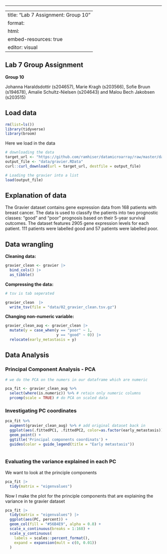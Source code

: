 ------------------------------------------------------------------------

---
title: "Lab 7 Assignment: Group 10"
format: 
  html:
    embed-resources: true
editor: visual
---

## Lab 7 Group Assignment

**Group 10**

Johanna Haraldsdottir (s204657), Marie Kragh (s203566), Sofie Bruun (s194678), Amalie Schultz-Nielsen (s204643) and Malou Bech Jakobsen (s203515)

## Load data

```r
rm(list=ls())
library(tidyverse)
library(broom)
```

Here we load in the data

```r
# downloading the data 
target_url <- "https://github.com/ramhiser/datamicroarray/raw/master/data/gravier.RData"
output_file <- "data/gravier.RData"
curl::curl_download(url = target_url, destfile = output_file)
```

```r
# Loading the gravier into a list
load(output_file)

```

## Explanation of data

The Gravier dataset contains gene expression data from 168 patients with breast cancer. The data is used to classify the patients into two prognostic classes: "good" and "poor" prognosis based on their 5-year survival outcomes. The dataset features 2905 gene expression levels for each patient. 111 patients were labelled good and 57 patients were labelled poor.

## Data wrangling

**Cleaning data:**

```r
gravier_clean <- gravier |>
  bind_cols() |>
  as_tibble()
```

**Compressing the data:**

```r
# tsv is tab seperated

gravier_clean  |> 
  write_tsv(file = "data/02_gravier_clean.tsv.gz")
```

**Changing non-numeric variable:**

```r
gravier_clean_aug <- gravier_clean |>
  mutate(y = case_when(y == "poor" ~ 1,
                       y == "good" ~ 0)) |> 
  relocate(early_metastasis = y)
```

## Data Analysis

### Principal Component Analysis - PCA

```r
# we do the PCA on the numers in our dataframe which are numeric 

pca_fit <- gravier_clean_aug %>% 
  select(where(is.numeric)) %>% # retain only numeric columns
  prcomp(scale = TRUE) # do PCA on scaled data

```

### Investigating PC coordinates

```r
pca_fit %>%
  augment(gravier_clean_aug) %>% # add original dataset back in 
  ggplot(aes(.fittedPC1, .fittedPC2, color=as.factor(early_metastasis))) +
  geom_point() + 
  ggtitle('Principal components coordinats') +
  guides(color = guide_legend(title = "Early metastasis"))
  
```

### Evaluating the variance explained in each PC

We want to look at the principle components

```r
pca_fit |> 
  tidy(matrix = "eigenvalues")
```

Now I make the plot for the principle components that are explaining the variance in te gravier dataset

```r
pca_fit |> 
  tidy(matrix = "eigenvalues") |> 
  ggplot(aes(PC, percent)) +
  geom_col(fill = "#56B4E9", alpha = 0.8) +
  scale_x_continuous(breaks = 1:168) +
  scale_y_continuous(
    labels = scales::percent_format(),
    expand = expansion(mult = c(0, 0.01))
  ) 
```
